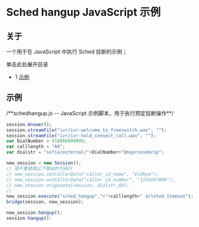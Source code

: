 # Sched hangup JavaScript 示例

## 关于

一个用于在 JavaScript 中执行 Sched 挂断的示例；

单击此处展开目录

* 1 [示例](#-freeswitch--sched-hangup-javascript-example-)

## 示例

/\*\*schedhangup.js -- JavaScript 示例脚本，用于执行预定挂断操作\*\*/

```js
session.Answer();
session.streamFile("ivr/ivr-welcome_to_freeswitch.wav", "");
session.streamFile("ivr/ivr-hold_connect_call.wav", "");
var DialNumber = 910000000000;
var calllength = "60";
var dialstr = "sofia/external/"+DialNumber+"@myproviderip";

new_session = new Session();
// 请不要使用以下错误的代码行
// new_session.setCallerData("caller_id_name", "Vidhya");
// new_session.setCallerData("caller_id_number", "1234567890");
// new_session.originate(session, dialstr,60);
//
new_session.execute("sched_hangup","+"+calllength+" alloted_timeout");
bridge(session, new_session);

new_session.hangup();
session.hangup();
```